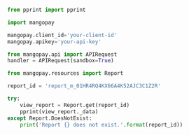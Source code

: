   
```python Python  

from pprint import pprint

import mangopay

mangopay.client_id='your-client-id'
mangopay.apikey='your-api-key'

from mangopay.api import APIRequest
handler = APIRequest(sandbox=True)

from mangopay.resources import Report

report_id = 'report_m_01HR4RQ4KX66A4K52AJC3C1Z2R'

try:
    view_report = Report.get(report_id)
    pprint(view_report._data)
except Report.DoesNotExist:
    print('Report {} does not exist.'.format(report_id))  
```